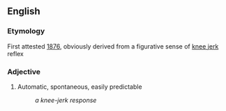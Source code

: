 ==English==

===Etymology===
First attested [[w:1876|1876]], obviously derived from a figurative sense of [[knee jerk]] reflex

===Adjective===
#Automatic, spontaneous, easily predictable
#:''a knee-jerk response''
